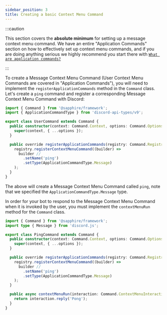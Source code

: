 ```yaml
---
sidebar_position: 3
title: Creating a basic Context Menu Command
---
```


:::caution

This section covers the **absolute minimum** for setting up a message context menu command. We have an entire
"Application Commands" section on how to effectively set up context menu commands, and if you are doing anything serious
we highly recommend you start there with [`What are application commands?`][what-are-application-commands]

:::

To create a Message Context Menu Command (User Context Menu Commands are covered in "Application Commands"), you will
need to implement the `registerApplicationCommands` method in the `Command` class. Let's create a `ping` command and
register a corresponding Message Context Menu Command with Discord:

```typescript ts2esm2cjs|{4-16}|{4-16}
import { Command } from '@sapphire/framework';
import { ApplicationCommandType } from 'discord-api-types/v9';

export class UserCommand extends Command {
  public constructor(context: Command.Context, options: Command.Options) {
    super(context, { ...options });
  }

  public override registerApplicationCommands(registry: Command.Registry) {
    registry.registerContextMenuCommand((builder) =>
      builder //
        .setName('ping')
        .setType(ApplicationCommandType.Message)
    );
  }
}
```

The above will create a Message Context Menu Command called `ping`, note that we specified the
`ApplicationCommandType.Message` type.

In order for your bot to respond to the Message Context Menu Command when it is invoked by the user, you must implement
the `contextMenuRun` method for the `Command` class.

```typescript ts2esm2cjs|{17-19}|{17-19}
import { Command } from '@sapphire/framework';
import type { Message } from 'discord.js';

export class PingCommand extends Command {
  public constructor(context: Command.Context, options: Command.Options) {
    super(context, { ...options });
  }

  public override registerApplicationCommands(registry: Command.Registry) {
    registry.registerContextMenuCommand((builder) =>
      builder //
        .setName('ping')
        .setType(ApplicationCommandType.Message)
    );
  }

  public async contextMenuRun(interaction: Command.ContextMenuInteraction) {
    return interaction.reply('Pong');
  }
}
```

[what-are-application-commands]: ../application-commands/what-are-application-commands.mdx
